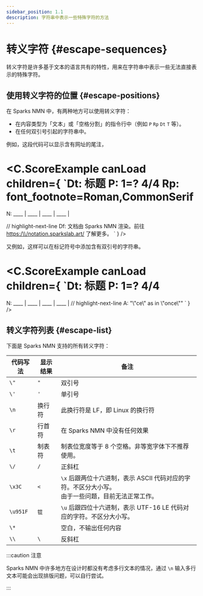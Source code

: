 ```yaml
---
sidebar_position: 1.1
description: 字符串中表示一些特殊字符的方法
---
```


# 转义字符 {#escape-sequences}

转义字符是许多基于文本的语言共有的特性，用来在字符串中表示一些无法直接表示的特殊字符。

## 使用转义字符的位置 {#escape-positions}

在 Sparks NMN 中，有两种地方可以使用转义字符：

- 在内容类型为「文本」或「空格分割」的指令行中（例如 `P` `Rp` `Dt` `T` 等）。
- 在任何双引号引起的字符串中。

例如，这段代码可以显示含有网址的尾注，

<C.ScoreExample canLoad children={
`Dt: 标题
P: 1=? 4/4
Rp: font_footnote=Roman,CommonSerif
====
N: ____ | ____ | ____ | ____ |
 
// highlight-next-line
Df: 文档由 Sparks NMN 渲染。前往 <https:/\\/notation.sparkslab.art/> 了解更多。
`
} />

又例如，这样可以在标记符号中添加含有双引号的字符串。

<C.ScoreExample canLoad children={
`Dt: 标题
P: 1=? 4/4
====
N: ____ | ____ | ____ | ____ |
// highlight-next-line
A: "\\"ce\\" as in \\"once\\""
`
} />

## 转义字符列表 {#escape-list}

下面是 Sparks NMN 支持的所有转义字符：

| 代码写法 | 显示结果 | 备注 |
| - | - | - |
| `\"` | `"` | 双引号 |
| `\'` | `'` | 单引号 |
| `\n` | 换行符 | 此换行符是 LF，即 Linux 的换行符 |
| `\r` | 行首符 | 在 Sparks NMN 中没有任何效果 |
| `\t` | 制表符 | 制表位宽度等于 8 个空格。非等宽字体下不推荐使用。 |
| `\/` | `/` | 正斜杠 |
| `\x3C` | `<` | `\x` 后跟两位十六进制，表示 ASCII 代码对应的字符。不区分大小写。<br />由于一些问题，目前无法正常工作。 |
| `\u951F` | `锟` | `\u` 后跟四位十六进制，表示 UTF-16 LE 代码对应的字符。不区分大小写。 |
| `\*` | | 空白，不输出任何内容 |
| `\\` | `\` | 反斜杠 |

:::caution 注意

Sparks NMN 中许多地方在设计时都没有考虑多行文本的情况，通过 `\n` 输入多行文本可能会出现排版问题，可以自行尝试。

:::
